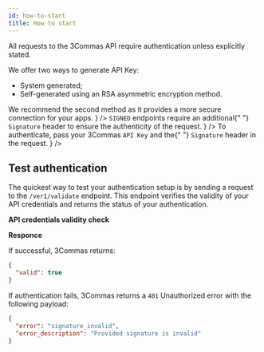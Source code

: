 ```yaml
---
id: how-to-start
title: How to start
---
```



All requests to the 3Commas API require authentication unless explicitly stated.

<Steps>
  <Step
    title="Get Your 3Commas API Key"
    description={
      <>
        <p>We offer two ways to generate API Key:</p>
        <ul>
          <li>System generated;</li>
          <li>Self-generated using an RSA asymmetric encryption method.</li>
        </ul>
        We recommend the second method as it provides a more secure connection
        for your apps.
      </>
    }
  />
  <Step
    title="Create Signature"
    description={
      <>
        <code>SIGNED</code> endpoints require an additional{" "}
        <code>Signature</code> header to ensure the authenticity of the request.
      </>
    }
  />
  <Step
    title="Signed Endpoint"
    description={
      <>
        To authenticate, pass your 3Commas <code>API Key</code> and the{" "}
        <code>Signature</code> header in the request.
      </>
    }
  />
</Steps>

## Test authentication

The quickest way to test your authentication setup is by sending a request to the `/ver1/validate` endpoint. This endpoint verifies the validity of your API credentials and returns the status of your authentication.

**API credentials validity check**

<Endpoint url="/ver1/validate" method="GET" />

**Responce**

If successful, 3Commas returns:

```json
{
  "valid": true
}
```

If authentication fails, 3Commas returns a `401` Unauthorized error with the following payload:

```json
{
  "error": "signature_invalid",
  "error_description": "Provided signature is invalid"
}
```
